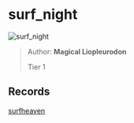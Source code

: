 
# surf_night

![surf_night](https://raw.githubusercontent.com/Sayt123/SurfMapPics/Maps-and-bonuses/csgo/surf_night.jpg)

> Author: **Magical Liopleurodon**
>
> Tier 1

## Records

[surfheaven](https://surfheaven.eu/map/surf_night)
